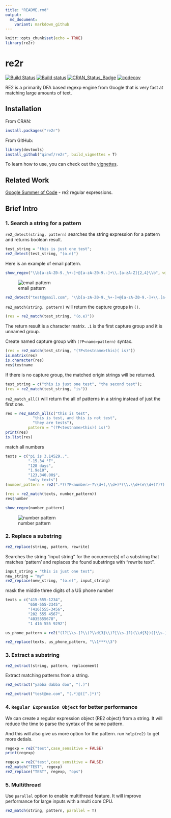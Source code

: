 ```yaml
---
title: "README.rmd"
output:
  md_document:
    variant: markdown_github
---
```


```r
knitr::opts_chunk$set(echo = TRUE)
library(re2r)
```

# re2r

[![Build Status](https://travis-ci.org/qinwf/re2r.svg?branch=master)](https://travis-ci.org/qinwf/re2r) [![Build status](https://ci.appveyor.com/api/projects/status/n34unrvurpv18si5/branch/master?svg=true)](https://ci.appveyor.com/project/qinwf/re2r/branch/master) [![CRAN_Status_Badge](http://www.r-pkg.org/badges/version/re2r)](http://cran.r-project.org/package=re2r)  [![codecov](https://codecov.io/gh/qinwf/re2r/branch/master/graph/badge.svg)](https://codecov.io/gh/qinwf/re2r)

RE2 is a primarily DFA based regexp engine from Google that is very fast at matching large amounts of text.

## Installation

From CRAN:

```r
install.packages("re2r")
```

From GitHub:

```r
library(devtools)
install_github("qinwf/re2r", build_vignettes = T)
```

To learn how to use, you can check out the [vignettes](https://qinwenfeng.com/re2r_doc/).

## Related Work

[Google Summer of Code](https://github.com/rstats-gsoc/gsoc2016/wiki/re2-regular-expressions) - re2 regular expressions.

## Brief Intro

### 1. Search a string for a pattern

`re2_detect(string, pattern)` searches the string expression for a pattern and returns boolean result.

```r
test_string = "this is just one test";
re2_detect(test_string, "(o.e)")
```

Here is an example of email pattern.

```r
show_regex("\\b[a-zA-Z0-9._%+-]+@[a-zA-Z0-9.-]+\\.[a-zA-Z]{2,4}\\b", width = 670, height = 280)
```

![email pattern](https://raw.githubusercontent.com/qinwf/re2r/master/inst/img/email.png)

```r
re2_detect("test@gmail.com", "\\b[a-zA-Z0-9._%+-]+@[a-zA-Z0-9.-]+\\.[a-zA-Z]{2,4}\\b")
```

`re2_match(string, pattern)` will return the capture groups in `()`.

```r
(res = re2_match(test_string, "(o.e)"))
```

The return result is a character matrix. `.1` is the first capture group and it is unnamed group.

Create named capture group with `(?P<name>pattern)` syntax.

```r
(res = re2_match(test_string, "(?P<testname>this)( is)"))
is.matrix(res)
is.character(res)
res$testname
```

If there is no capture group, the matched origin strings will be returned.

```r
test_string = c("this is just one test", "the second test");
(res = re2_match(test_string, "is"))
```

`re2_match_all()` will return the all of patterns in a string instead of just the first one.

```r
res = re2_match_all(c("this is test", 
            "this is test, and this is not test", 
            "they are tests"), 
          pattern = "(?P<testname>this)( is)")
print(res)
is.list(res)
```

match all numbers

```r
texts = c("pi is 3.14529..",
          "-15.34 °F",
          "128 days",
          "1.9e10",
          "123,340.00$",
          "only texts")
(number_pattern = re2(".*?(?P<number>-?\\d+(,\\d+)*(\\.\\d+(e\\d+)?)?).*?"))

(res = re2_match(texts, number_pattern))
res$number
```

```r
show_regex(number_pattern)
```

![number pattern](https://raw.githubusercontent.com/qinwf/re2r/master/inst/img/number.png)

### 2. Replace a substring

```r
re2_replace(string, pattern, rewrite)
```

Searches the string "input string" for the occurence(s) of a substring that matches 'pattern' and replaces the found substrings with "rewrite text".

```r
input_string = "this is just one test";
new_string = "my"
re2_replace(new_string, "(o.e)", input_string)
```

mask the middle three digits of a US phone number

```r
texts = c("415-555-1234",
          "650-555-2345",
          "(416)555-3456",
          "202 555 4567",
          "4035555678",
          "1 416 555 9292")

us_phone_pattern = re2("(1?[\\s-]?\\(?\\d{3}\\)?[\\s-]?)(\\d{3})([\\s-]?\\d{4})")

re2_replace(texts, us_phone_pattern, "\\1***\\3")
```
### 3. Extract a substring

```r
re2_extract(string, pattern, replacement)
```

Extract matching patterns from a string.

```r
re2_extract("yabba dabba doo", "(.)")
```

```r
re2_extract("test@me.com", "(.*)@([^.]*)")
```

### 4. `Regular Expression Object` for better performance

We can create a regular expression object (RE2 object) from a string. It will reduce the time to parse the syntax of the same pattern. 

And this will also give us more option for the pattern. run `help(re2)` to get more detials.

```r
regexp = re2("test",case_sensitive = FALSE)
print(regexp)
```

```r
regexp = re2("test",case_sensitive = FALSE)
re2_match("TEST", regexp)
re2_replace("TEST", regexp, "ops")
```

### 5. Multithread

Use `parallel` option to enable multithread feature. It will improve performance for large inputs with a multi core CPU.

```r
re2_match(string, pattern, parallel = T)
```
